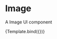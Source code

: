 
<Meta title='Components/Image' />


# Image

A Image UI component

<Canvas>
  <Story name='Image' args={{
    src: images.logo,
    size: 300,
    fit: 'contain'
  }}>
    {Template.bind({})}
  </Story>
</Canvas>


